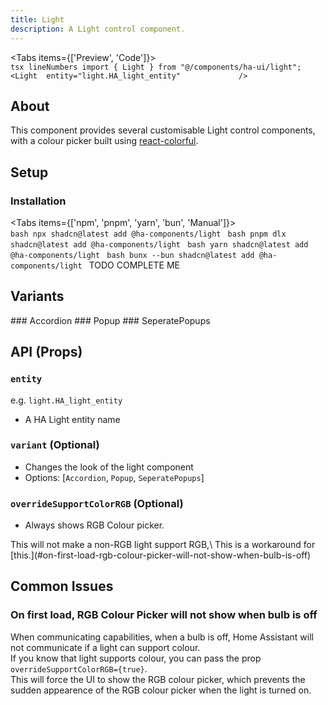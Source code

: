 ```yaml
---
title: Light
description: A Light control component.
---
```



<Tabs items={['Preview', 'Code']}>
  <Tab value="Preview">    
    <LightPreview />
  </Tab>
  <Tab value="Code">
    ```tsx lineNumbers
        import { Light } from "@/components/ha-ui/light";
        <Light 
            entity="light.HA_light_entity"            
        />
    ```
  </Tab>
</Tabs>

## About
This component provides several customisable Light control components, with a colour picker built using [react-colorful](https://omgovich.github.io/react-colorful/).

## Setup
### Installation
<Tabs items={['npm', 'pnpm', 'yarn', 'bun', 'Manual']}>
  <Tab value="npm">    
    ```bash
    npx shadcn@latest add @ha-components/light
    ```
  </Tab>
  <Tab value="pnpm">
    ```bash
    pnpm dlx shadcn@latest add @ha-components/light
    ```
  </Tab>
  <Tab value="yarn">
    ```bash
    yarn shadcn@latest add @ha-components/light
    ```
  </Tab>
  <Tab value="bun">
    ```bash
    bunx --bun shadcn@latest add @ha-components/light
    ```
  </Tab>
  <Tab value="Manual">
      TODO COMPLETE ME
  </Tab>
</Tabs>

## Variants

<div className="md:flex space-x-4 space-y-4 md:space-y-0">
    <Card className="w-95">
        ### Accordion
        <LightPreview variant="Accordion"/>
    </Card>
    <Card className="w-50">
        ### Popup
        <LightPreview variant="Popup"/>
    </Card>
    <Card className="w-50">
        ### SeperatePopups
        <LightPreview variant="SeperatePopups"/>
    </Card>
</div>

## API (Props)
### `entity`
e.g. `light.HA_light_entity`
- A HA Light entity name 

### `variant` (Optional)
- Changes the look of the light component
- Options: [`Accordion`, `Popup`, `SeperatePopups`]

### `overrideSupportColorRGB` (Optional)
- Always shows RGB Colour picker.
<Callout type="error">
    This will not make a non-RGB light support RGB,\
    This is a workaround for [this.](#on-first-load-rgb-colour-picker-will-not-show-when-bulb-is-off)
</Callout>

## Common Issues
### On first load, RGB Colour Picker will not show when bulb is off
When communicating capabilities, when a bulb is off, Home Assistant will not communicate if a light can support colour.\
If you know that light supports colour, you can pass the prop `overrideSupportColorRGB={true}`.\
This will force the UI to show the RGB colour picker, which prevents the sudden appearence of the RGB colour picker when the light is turned on.



  
